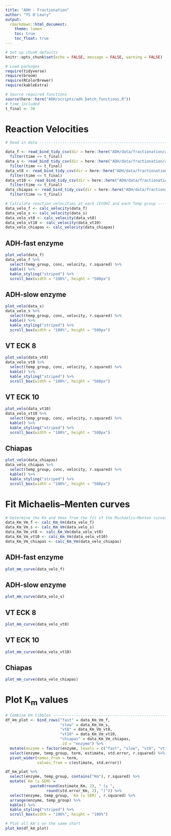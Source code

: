 ```yaml
---
title: "ADH - Fractionation"
author: "TS O'Leary"
output:
  rmarkdown::html_document:
    theme: lumen
    toc: true
    toc_float: true
---
```


```r
# Set up chunk defaults
knitr::opts_chunk$set(echo = FALSE, message = FALSE, warning = FALSE)

# Load packages
require(tidyverse)
require(broom)
require(RColorBrewer)
require(kableExtra)

# Source required functions
source(here::here("ADH/scripts/adh_batch_functions.R"))
# time included 
t_final <- 30
```

# Reaction Velocities

```r
# Read in data -----------------------------------------------------------------

data_f <- read_bind_tidy_csv(dir = here::here("ADH/data/fractionation/adh-f")) %>%
  filter(time <= t_final)
data_s <- read_bind_tidy_csv(dir = here::here("ADH/data/fractionation/adh-s")) %>%
  filter(time <= t_final)
data_vt8 <- read_bind_tidy_csv(dir = here::here("ADH/data/fractionation/vt-8")) %>%
  filter(time <= t_final)
data_vt10 <- read_bind_tidy_csv(dir = here::here("ADH/data/fractionation/vt-10")) %>%
  filter(time <= t_final)
data_chiapas <- read_bind_tidy_csv(dir = here::here("ADH/data/fractionation/chiapas")) %>%
  filter(time <= t_final)
```

```r
# Calculate reaction velocities at each [EtOH] and each Temp group -------------
data_velo_f <- calc_velocity(data_f)
data_velo_s <- calc_velocity(data_s)
data_velo_vt8 <- calc_velocity(data_vt8)
data_velo_vt10 <- calc_velocity(data_vt10)
data_velo_chiapas <- calc_velocity(data_chiapas)
```

## ADH-fast enzyme
```r
plot_velo(data_f)
data_velo_f %>%
  select(temp_group, conc, velocity, r.squared) %>%
  kable() %>%
  kable_styling("striped") %>%
  scroll_box(width = "100%", height = "500px")
```

## ADH-slow enzyme

```r
plot_velo(data_s)
data_velo_s %>%
  select(temp_group, conc, velocity, r.squared) %>%
  kable() %>%
  kable_styling("striped") %>%
  scroll_box(width = "100%", height = "500px")
```

## VT ECK 8
```r
plot_velo(data_vt8)
data_velo_vt8 %>%
  select(temp_group, conc, velocity, r.squared) %>%
  kable() %>%
  kable_styling("striped") %>%
  scroll_box(width = "100%", height = "500px")
```

## VT ECK 10
```r
plot_velo(data_vt10)
data_velo_vt10 %>%
  select(temp_group, conc, velocity, r.squared) %>%
  kable() %>%
  kable_styling("striped") %>%
  scroll_box(width = "100%", height = "500px")
```

## Chiapas
```r
plot_velo(data_chiapas)
data_velo_chiapas %>%
  select(temp_group, conc, velocity, r.squared) %>%
  kable() %>%
  kable_styling("striped") %>%
  scroll_box(width = "100%", height = "500px")
```

# Fit Michaelis–Menten curves

```r
# Determine the Km and Vmax from the fit of the Michaelis–Menten curves --------
data_Km_Vm_f <- calc_Km_Vm(data_velo_f)
data_Km_Vm_s <- calc_Km_Vm(data_velo_s)
data_Km_Vm_vt8 <- calc_Km_Vm(data_velo_vt8)
data_Km_Vm_vt10 <- calc_Km_Vm(data_velo_vt10)
data_Km_Vm_chiapas <- calc_Km_Vm(data_velo_chiapas)
```

## ADH-fast enzyme
```r
plot_mm_curve(data_velo_f)
```

## ADH-slow enzyme
```r
plot_mm_curve(data_velo_s)
```

## VT ECK 8
```r
plot_mm_curve(data_velo_vt8)
```

## VT ECK 10
```r
plot_mm_curve(data_velo_vt10)
```

## Chiapas
```r
plot_mm_curve(data_velo_chiapas)
```

# Plot K<sub>m</sub> values

```r
# Combine Km tibbles -----------------------------------------------------------
df_km_plot <- bind_rows("fast" = data_Km_Vm_f, 
                        "slow" = data_Km_Vm_s, 
                        "vt8" = data_Km_Vm_vt8, 
                        "vt10" = data_Km_Vm_vt10,
                        "chiapas" = data_Km_Vm_chiapas, 
                        .id = "enzyme") %>%
  mutate(enzyme = factor(enzyme, levels = c("fast", "slow", "vt8", "vt10", "chiapas"))) %>%
  select(enzyme, temp_group, term, estimate, std.error, r.squared) %>%
  pivot_wider(names_from = term, 
              values_from = c(estimate, std.error))

df_km_plot %>%
  select(enzyme, temp_group, contains("Km"), r.squared) %>%
  mutate(`Km (± SEM)`= 
           paste0(round(estimate_Km, 2), " (± ", 
                  round(std.error_Km, 2), ")")) %>%
  select(enzyme, temp_group, `Km (± SEM)`, r.squared) %>%
  arrange(enzyme, temp_group) %>%
  kable() %>%
  kable_styling("striped") %>%
  scroll_box(width = "100%", height = "100%")

# Plot all Km's on the same chart
plot_km(df_km_plot)
```
